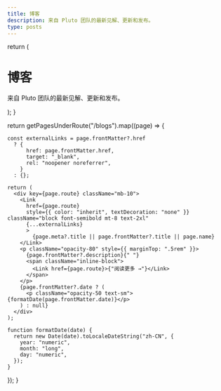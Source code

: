 ```yaml
---
title: 博客
description: 来自 Pluto 团队的最新见解、更新和发布。
type: posts
---
```



  return (
    <div className="max-w-screen-lg mx-auto pt-4 pb-8 mb-16 border-b border-gray-400 border-opacity-20">
      <h1>
        <span className="font-bold leading-tight lg:text-5xl">博客</span>
      </h1>
      <p className="text-center text-gray-500 dark:text-gray-400 font-space-grotesk">
        来自 Pluto 团队的最新见解、更新和发布。
      </p>
    </div>
  );
}

  return getPagesUnderRoute("/blogs").map((page) => {

    const externalLinks = page.frontMatter?.href
      ? {
          href: page.frontMatter.href,
          target: "_blank",
          rel: "noopener noreferrer",
        }
      : {};

    return (
      <div key={page.route} className="mb-10">
        <Link
          href={page.route}
          style={{ color: "inherit", textDecoration: "none" }} className="block font-semibold mt-8 text-2xl"
          {...externalLinks}
          >
            {page.meta?.title || page.frontMatter?.title || page.name}
        </Link>
        <p className="opacity-80" style={{ marginTop: ".5rem" }}>
          {page.frontMatter?.description}{" "}
          <span className="inline-block">
            <Link href={page.route}>{"阅读更多 →"}</Link>
          </span>
        </p>
        {page.frontMatter?.date ? (
          <p className="opacity-50 text-sm">{formatDate(page.frontMatter.date)}</p>
        ) : null}
      </div>
    );

    function formatDate(date) {
      return new Date(date).toLocaleDateString("zh-CN", {
        year: "numeric",
        month: "long",
        day: "numeric",
      });
    }
});
}

<BlogHeader />
<BlogIndex />